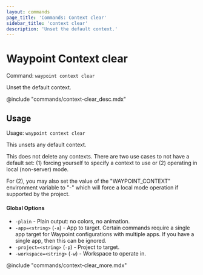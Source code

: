 ```yaml
---
layout: commands
page_title: 'Commands: Context clear'
sidebar_title: 'context clear'
description: 'Unset the default context.'
---
```


# Waypoint Context clear

Command: `waypoint context clear`

Unset the default context.

@include "commands/context-clear_desc.mdx"

## Usage

Usage: `waypoint context clear`

This unsets any default context.

This does not delete any contexts. There are two use cases to not have
a default set: (1) forcing yourself to specify a context to use or
(2) operating in local (non-server) mode.

For (2), you may also set the value of the "WAYPOINT_CONTEXT" environment
variable to "-" which will force a local mode operation if supported by
the project.

#### Global Options

- `-plain` - Plain output: no colors, no animation.
- `-app=<string>` (`-a`) - App to target. Certain commands require a single app target for Waypoint configurations with multiple apps. If you have a single app, then this can be ignored.
- `-project=<string>` (`-p`) - Project to target.
- `-workspace=<string>` (`-w`) - Workspace to operate in.

@include "commands/context-clear_more.mdx"
